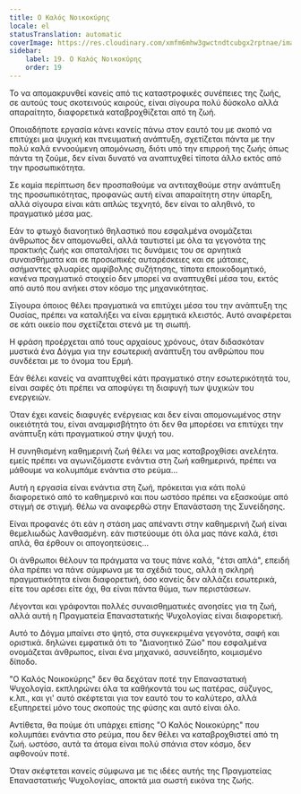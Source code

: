 ```yaml
---
title: Ο Καλός Νοικοκύρης
locale: el
statusTranslation: automatic
coverImage: https://res.cloudinary.com/xmfm6mhw3gwctndtcubgx2rptnae/image/upload/v1740468922/small_cover_tratado_de_psicologia_revolucionaria_a4c0dca4e0.webp
sidebar:
    label: 19. Ο Καλός Νοικοκύρης
    order: 19
---
```

Το να απομακρυνθεί κανείς από τις καταστροφικές συνέπειες της ζωής, σε αυτούς τους σκοτεινούς καιρούς, είναι σίγουρα πολύ δύσκολο αλλά απαραίτητο, διαφορετικά καταβροχθίζεται από τη ζωή.

Οποιαδήποτε εργασία κάνει κανείς πάνω στον εαυτό του με σκοπό να επιτύχει μια ψυχική και πνευματική ανάπτυξη, σχετίζεται πάντα με την πολύ καλά εννοούμενη απομόνωση, διότι υπό την επιρροή της ζωής όπως πάντα τη ζούμε, δεν είναι δυνατό να αναπτυχθεί τίποτα άλλο εκτός από την προσωπικότητα.

Σε καμία περίπτωση δεν προσπαθούμε να αντιταχθούμε στην ανάπτυξη της προσωπικότητας, προφανώς αυτή είναι απαραίτητη στην ύπαρξη, αλλά σίγουρα είναι κάτι απλώς τεχνητό, δεν είναι το αληθινό, το πραγματικό μέσα μας.

Εάν το φτωχό διανοητικό θηλαστικό που εσφαλμένα ονομάζεται άνθρωπος δεν απομονωθεί, αλλά ταυτιστεί με όλα τα γεγονότα της πρακτικής ζωής και σπαταλήσει τις δυνάμεις του σε αρνητικά συναισθήματα και σε προσωπικές αυταρέσκειες και σε μάταιες, ασήμαντες φλυαρίες αμφίβολης συζήτησης, τίποτα εποικοδομητικό, κανένα πραγματικό στοιχείο δεν μπορεί να αναπτυχθεί μέσα του, εκτός από αυτό που ανήκει στον κόσμο της μηχανικότητας.

Σίγουρα όποιος θέλει πραγματικά να επιτύχει μέσα του την ανάπτυξη της Ουσίας, πρέπει να καταλήξει να είναι ερμητικά κλειστός. Αυτό αναφέρεται σε κάτι οικείο που σχετίζεται στενά με τη σιωπή.

Η φράση προέρχεται από τους αρχαίους χρόνους, όταν διδασκόταν μυστικά ένα Δόγμα για την εσωτερική ανάπτυξη του ανθρώπου που συνδέεται με το όνομα του Ερμή.

Εάν θέλει κανείς να αναπτυχθεί κάτι πραγματικό στην εσωτερικότητά του, είναι σαφές ότι πρέπει να αποφύγει τη διαφυγή των ψυχικών του ενεργειών.

Όταν έχει κανείς διαφυγές ενέργειας και δεν είναι απομονωμένος στην οικειότητά του, είναι αναμφισβήτητο ότι δεν θα μπορέσει να επιτύχει την ανάπτυξη κάτι πραγματικού στην ψυχή του.

Η συνηθισμένη καθημερινή ζωή θέλει να μας καταβροχθίσει ανελέητα. εμείς πρέπει να αγωνιζόμαστε ενάντια στη ζωή καθημερινά, πρέπει να μάθουμε να κολυμπάμε ενάντια στο ρεύμα...

Αυτή η εργασία είναι ενάντια στη ζωή, πρόκειται για κάτι πολύ διαφορετικό από το καθημερινό και που ωστόσο πρέπει να εξασκούμε από στιγμή σε στιγμή. θέλω να αναφερθώ στην Επανάσταση της Συνείδησης.

Είναι προφανές ότι εάν η στάση μας απέναντι στην καθημερινή ζωή είναι θεμελιωδώς λανθασμένη. εάν πιστεύουμε ότι όλα μας πάνε καλά, έτσι απλά, θα έρθουν οι απογοητεύσεις...

Οι άνθρωποι θέλουν τα πράγματα να τους πάνε καλά, "έτσι απλά", επειδή όλα πρέπει να πάνε σύμφωνα με τα σχέδιά τους, αλλά η σκληρή πραγματικότητα είναι διαφορετική, όσο κανείς δεν αλλάζει εσωτερικά, είτε του αρέσει είτε όχι, θα είναι πάντα θύμα, των περιστάσεων.

Λέγονται και γράφονται πολλές συναισθηματικές ανοησίες για τη ζωή, αλλά αυτή η Πραγματεία Επαναστατικής Ψυχολογίας είναι διαφορετική.

Αυτό το Δόγμα μπαίνει στο ψητό, στα συγκεκριμένα γεγονότα, σαφή και οριστικά. δηλώνει εμφατικά ότι το "Διανοητικό Ζώο" που εσφαλμένα ονομάζεται άνθρωπος, είναι ένα μηχανικό, ασυνείδητο, κοιμισμένο δίποδο.

"Ο Καλός Νοικοκύρης" δεν θα δεχόταν ποτέ την Επαναστατική Ψυχολογία. εκπληρώνει όλα τα καθήκοντά του ως πατέρας, σύζυγος, κ.λπ., και γι' αυτό σκέφτεται για τον εαυτό του το καλύτερο, αλλά εξυπηρετεί μόνο τους σκοπούς της φύσης και αυτό είναι όλο.

Αντίθετα, θα πούμε ότι υπάρχει επίσης "Ο Καλός Νοικοκύρης" που κολυμπάει ενάντια στο ρεύμα, που δεν θέλει να καταβροχθιστεί από τη ζωή. ωστόσο, αυτά τα άτομα είναι πολύ σπάνια στον κόσμο, δεν αφθονούν ποτέ.

Όταν σκέφτεται κανείς σύμφωνα με τις ιδέες αυτής της Πραγματείας Επαναστατικής Ψυχολογίας, αποκτά μια σωστή εικόνα της ζωής.

